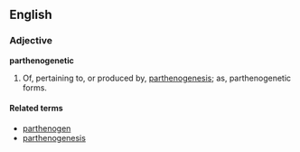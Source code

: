 ==English==
===Adjective===
'''parthenogenetic'''

#Of, pertaining to, or produced by, [[parthenogenesis]]; as, parthenogenetic forms.

====Related terms====
*[[parthenogen]]
*[[parthenogenesis]]